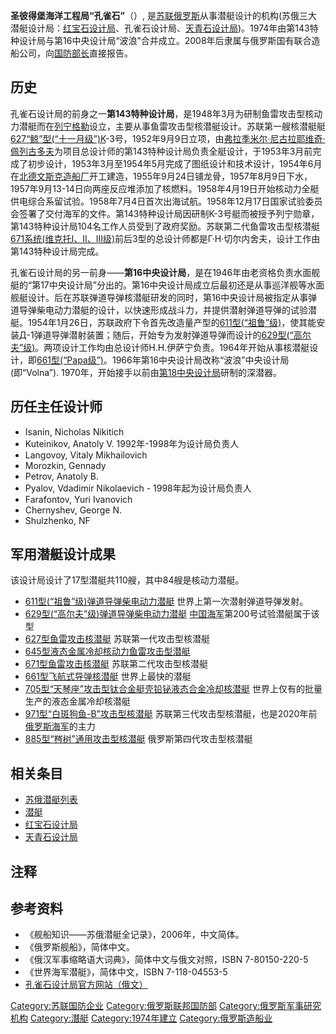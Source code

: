 {{Infobox company
| name = <small>Санкт-Петербургское морское бюро машиностроения «Малахит»</small><br/>孔雀石设计局
| logo = <!-- 檔案不存在 File:КБ Малахит.jpeg -->
| type = [[股份有限公司|股份有限公司]]
| industry= [[造船|造船]]、[[軍工|軍工]]
| fate = 
| predecessor = <!-- or: | predecessors = -->
| successor = <!-- or: | successors = -->
| founded = 1948
| founder = <!-- or: | founders = -->
| defunct = <!-- {{End date|YYYY|MM|DD}} -->
| location = {{RUS}}[[聖彼德堡|聖彼德堡]]
| area_served = <!-- or: | areas_served = -->
| key_people = 
| products = [[船隻|船隻]]，[[潛艦|潛艦]]，[[導彈|導彈]]，[[魚雷|魚雷管]]
| owner = <!-- or: | owners = -->
| num_employees = 
| num_employees_year = <!-- Year of num_employees data (if known) -->
| parent = [[聯合造船集團|俄羅斯聯合造船集團]]
| website = {{URL|malachite-spb.ru}}
}}

'''圣彼得堡海洋工程局“孔雀石”'''（{{lang-ru|Санкт-Петербургское морское бюро машиностроения «Малахит»}}）, 是[[苏联|苏联]][[俄罗斯联邦|俄罗斯]]从事潜艇设计的机构(苏俄三大潜艇设计局：[[红宝石设计局|红宝石设计局]]、孔雀石设计局、[[天青石设计局|天青石设计局]])。1974年由第143特种设计局与第16中央设计局“波浪”合并成立。2008年后隶属与俄罗斯国有联合造船公司，向[[俄罗斯国防部长|国防部长]]直接报告。

== 历史 ==
孔雀石设计局的前身之一'''第143特种设计局'''，是1948年3月为研制鱼雷攻击型核动力潜艇而在[[列宁格勒|列宁格勒]]设立，主要从事鱼雷攻击型核潜艇设计。苏联第一艘核潜艇艇[[N级核潜艇|627“鲸”型(“十一月级”)]]K-3号，1952年9月9日立项，由[[弗拉季米尔·尼古拉耶维奇·佩列古多夫|弗拉季米尔·尼古拉耶维奇·佩列古多夫]]为项目总设计师的第143特种设计局负责全艇设计，于1953年3月前完成了初步设计，1953年3月至1954年5月完成了图纸设计和技术设计，1954年6月在[[北德文斯克造船厂|北德文斯克造船厂]]开工建造，1955年9月24日铺龙骨，1957年8月9日下水，1957年9月13-14日向两座反应堆添加了核燃料。1958年4月19日开始核动力全艇供电综合系留试验。1958年7月4日首次出海试航。1958年12月17日国家试验委员会签署了交付海军的文件。第143特种设计局因研制K-3号艇而被授予列宁勋章，第143特种设计局104名工作人员受到了政府奖励。苏联第二代鱼雷攻击型核潜艇[[V级核潜艇|671系统(维克托I、II、III级)]]前后3型的总设计师都是Г·Н·切尔内舍夫，设计工作由第143特种设计局完成。

孔雀石设计局的另一前身——'''第16中央设计局'''，是在1946年由老资格负责水面舰艇的“第17中央设计局”分出的。第16中央设计局成立后最初还是从事巡洋舰等水面舰艇设计。后在苏联弹道导弹核潜艇研发的同时，第16中央设计局被指定从事弹道导弹柴电动力潜艇的设计，以快速形成战斗力，并提供潜射弹道导弹的试验潜艇。1954年1月26日，苏联政府下令首先改造量产型的[[Z级潜艇|611型(“祖鲁”级)]]，使其能安装Д-1弹道导弹潜射装置；随后，开始专为发射弹道导弹而设计的[[G级潜艇|629型(“高尔夫”级)]]。两项设计工作均由总设计师Н.Н.伊萨宁负责。1964年开始从事核潜艇设计，即[[P级核潜艇|661型(“Papa级”)]]。1966年第16中央设计局改称“波浪”中央设计局(即“Volna”). 1970年，开始接手以前由[[红宝石设计局|第18中央设计局]]研制的深潜器。

== 历任主任设计师 ==
* Isanin, Nicholas Nikitich 
* Kuteinikov, Anatoly V.  1992年-1998年为设计局负责人 
* Langovoy, Vitaly Mikhailovich 
* Morozkin, Gennady 
* Petrov, Anatoly B. 
* Pyalov, Vdadimir Nikolaevich - 1998年起为设计局负责人 
* Farafontov, Yuri Ivanovich 
* Chernyshev, George N. 
* Shulzhenko, NF

== 军用潜艇设计成果 ==
该设计局设计了17型潜艇共110艘，其中84艘是核动力潜艇。
*[[Z级潜艇|611型(“祖鲁”级)弹道导弹柴电动力潜艇]] 世界上第一次潜射弹道导弹发射。
*[[G级潜艇|629型(“高尔夫”级)弹道导弹柴电动力潜艇]] [[中国海军|中国海军]]第200号试验潜艇属于该型
*[[N级核潜艇|627型鱼雷攻击核潜艇]] 苏联第一代攻击型核潜艇
*[[N级核潜艇|645型液态金属冷却核动力鱼雷攻击型潜艇]]
*[[V级核潜艇|671型鱼雷攻击核潜艇]] 苏联第二代攻击型核潜艇
*[[P级核潜艇|661型飞航式导弹核潜艇]] 世界上最快的潜艇
*[[阿尔法级核潜艇|705型“天琴座”攻击型钛合金艇壳铅铋液态合金冷却核潜艇]] 世界上仅有的批量生产的液态金属冷却核潜艇
*[[阿库拉级核潜艇|971型“白斑狗鱼-B”攻击型核潜艇]] 苏联第三代攻击型核潜艇，也是2020年前[[俄罗斯海军|俄罗斯海军]]的主力
*[[亚森级核潜艇|885型“梣树”通用攻击型核潜艇]] 俄罗斯第四代攻击型核潜艇

== 相关条目 ==
*[[苏俄潜艇列表|苏俄潜艇列表]]
*[[潜艇|潜艇]]
*[[红宝石设计局|红宝石设计局]]
*[[天青石设计局|天青石设计局]]

== 注释 ==
{{Reflist|2}}

== 参考资料 ==
{{refbegin}}
*《舰船知识——苏俄潜艇全记录》，2006年，中文简体。 
*《俄罗斯舰船》，简体中文。 
*《俄汉军事缩略语大词典》，简体中文与俄文对照，ISBN 7-80150-220-5 
*《世界海军潜艇》，简体中文，ISBN 7-118-04553-5 
*[http://www.malachite-spb.ru/ 孔雀石设计局官方网站（俄文）] {{Wayback|url=http://www.malachite-spb.ru/ |date=20210205002530 }}
{{refend}}

{{聯合造船集團}}

[[Category:苏联国防企业|Category:苏联国防企业]]
[[Category:俄罗斯联邦国防部|Category:俄罗斯联邦国防部]]
[[Category:俄罗斯军事研究机构|Category:俄罗斯军事研究机构]]
[[Category:潛艇|Category:潛艇]]
[[Category:1974年建立|Category:1974年建立]]
[[Category:俄罗斯造船业|Category:俄罗斯造船业]]